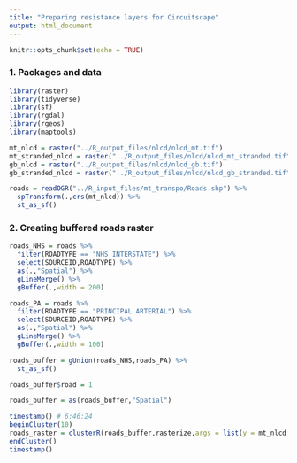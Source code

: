 ```yaml
---
title: "Preparing resistance layers for Circuitscape"
output: html_document
---
```


```r
knitr::opts_chunk$set(echo = TRUE)
```


### 1. Packages and data
```r

library(raster)
library(tidyverse)
library(sf)
library(rgdal)
library(rgeos)
library(maptools)

mt_nlcd = raster("../R_output_files/nlcd/nlcd_mt.tif")
mt_stranded_nlcd = raster("../R_output_files/nlcd/nlcd_mt_stranded.tif")
gb_nlcd = raster("../R_output_files/nlcd/nlcd_gb.tif")
gb_stranded_nlcd = raster("../R_output_files/nlcd/nlcd_gb_stranded.tif")

roads = readOGR("../R_input_files/mt_transpo/Roads.shp") %>% 
  spTransform(.,crs(mt_nlcd)) %>% 
  st_as_sf()

```

### 2. Creating buffered roads raster
```r

roads_NHS = roads %>% 
  filter(ROADTYPE == "NHS INTERSTATE") %>% 
  select(SOURCEID,ROADTYPE) %>% 
  as(.,"Spatial") %>% 
  gLineMerge() %>% 
  gBuffer(.,width = 200)

roads_PA = roads %>% 
  filter(ROADTYPE == "PRINCIPAL ARTERIAL") %>% 
  select(SOURCEID,ROADTYPE) %>% 
  as(.,"Spatial") %>% 
  gLineMerge() %>% 
  gBuffer(.,width = 100)

roads_buffer = gUnion(roads_NHS,roads_PA) %>% 
  st_as_sf()

roads_buffer$road = 1

roads_buffer = as(roads_buffer,"Spatial")

timestamp() # 6:46:24
beginCluster(10)
roads_raster = clusterR(roads_buffer,rasterize,args = list(y = mt_nlcd,field = 1))
endCluster()
timestamp() 

```

